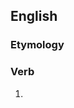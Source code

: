 ==English==

===Etymology===
{{suffix|en|fight|eth|nocat=1}}

===Verb===
{{head|en|verb form}}

# {{en-archaic third-person singular of|fight}}